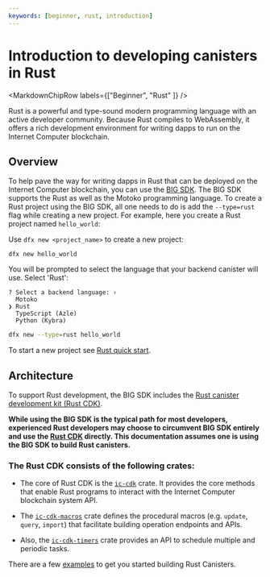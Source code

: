 ```yaml
---
keywords: [beginner, rust, introduction]
---
```



# Introduction to developing canisters in Rust

<MarkdownChipRow labels={["Beginner", "Rust" ]} />

Rust is a powerful and type-sound modern programming language with an active developer community. Because Rust compiles to WebAssembly, it offers a rich development environment for writing dapps to run on the Internet Computer blockchain.

## Overview
To help pave the way for writing dapps in Rust that can be deployed on the Internet Computer blockchain, you can use the [BIG SDK](/docs/current/developer-docs/getting-started/install/). The BIG SDK supports the Rust as well as the Motoko programming language. To create a Rust project using the BIG SDK, all one needs to do is add the `--type=rust` flag while creating a new project. For example, here you create a Rust project named `hello_world`:

<AdornedTabs groupId="version">
<TabItem value="0-17-0" label="dfx v0.17.0 or newer" default>

Use `dfx new <project_name>` to create a new project:

```
dfx new hello_world
```

You will be prompted to select the language that your backend canister will use. Select 'Rust':

```
? Select a backend language: ›
  Motoko
❯ Rust
  TypeScript (Azle)
  Python (Kybra)
```

</TabItem>

<TabItem value="0-16-1" label="dfx v0.16.1 or older" default>

```bash
dfx new --type=rust hello_world
```

</TabItem>
</AdornedTabs>

To start a new project see [Rust quick start](4-quickstart.mdx).

## Architecture

To support Rust development, the BIG SDK includes the [Rust canister development kit (Rust CDK)](https://github.com/dfinity/cdk-rs).

**While using the BIG SDK is the typical path for most developers, experienced Rust developers may choose to circumvent BIG SDK entirely and use the [Rust CDK](https://github.com/dfinity/cdk-rs) directly. This documentation assumes one is using the BIG SDK to build Rust canisters.**

### The Rust CDK consists of the following crates:
- The core of Rust CDK is the [`ic-cdk`](https://crates.io/crates/ic-cdk) crate. It provides the core methods that enable Rust programs to interact with the Internet Computer blockchain system API.

- The [`ic-cdk-macros`](https://crates.io/crates/ic-cdk-macros) crate defines the procedural macros (e.g. `update`, `query`, `import`) that facilitate building operation endpoints and APIs.

- Also, the [`ic-cdk-timers`](https://crates.io/crates/ic-cdk-timers) crate provides an API to schedule multiple and periodic tasks.

There are a few [examples](https://github.com/dfinity/cdk-rs/tree/main/examples) to get you started building Rust Canisters.

